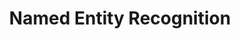 ---
title: Named Entity Recognition
description: Payload definition for the callback event `live.named_entity_recognition`.
openapi-schema: CallbackLiveNamedEntityRecognitionMessage
---